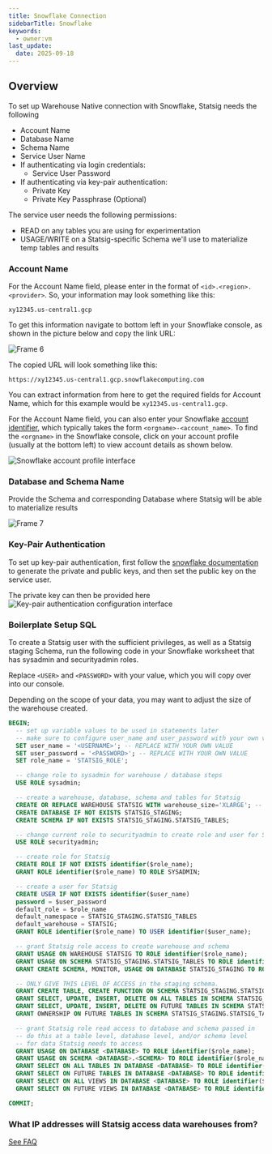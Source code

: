 ```yaml
---
title: Snowflake Connection
sidebarTitle: Snowflake
keywords:
  - owner:vm
last_update:
  date: 2025-09-18
---
```


## Overview

To set up Warehouse Native connection with Snowflake, Statsig needs the following

- Account Name
- Database Name
- Schema Name
- Service User Name
- If authenticating via login credentials:
  - Service User Password
- If authenticating via key-pair authentication:
  - Private Key
  - Private Key Passphrase (Optional)

The service user needs the following permissions:

- READ on any tables you are using for experimentation
- USAGE/WRITE on a Statsig-specific Schema we'll use to materialize temp tables and results

### Account Name

For the Account Name field, please enter in the format of `<id>.<region>.<provider>`. So, your information may look something like this:

`xy12345.us-central1.gcp`

To get this information navigate to bottom left in your Snowflake console, as shown in the picture below and copy the link URL:

![Frame 6](https://user-images.githubusercontent.com/108023879/187517221-4bb3dce3-8b8f-4f30-b4d4-fd12e5249722.png)

The copied URL will look something like this:

`https://xy12345.us-central1.gcp.snowflakecomputing.com`

You can extract information from here to get the required fields for Account Name, which for this example would be `xy12345.us-central1.gcp`.

<Info>

For the Account Name field, you can also enter your Snowflake [account identifier](https://docs.snowflake.com/en/user-guide/admin-account-identifier.html#format-1-preferred-account-name-in-your-organization), which typically takes the form `<orgname>-<account_name>`. To find the `<orgname>` in the Snowflake console, click on your account profile (usually at the bottom left) to view account details as shown below.

![Snowflake account profile interface](https://user-images.githubusercontent.com/1315028/195217037-ad630f37-a8fe-4b61-823f-ce0e8c984ed0.png)
</Info>

### Database and Schema Name

Provide the Schema and corresponding Database where Statsig will be able to materialize results

![Frame 7](https://user-images.githubusercontent.com/108023879/187517225-017b4626-eaea-443b-a042-59fd474ae657.png)

### Key-Pair Authentication

To set up key-pair authentication, first follow the [snowflake documentation](https://docs.snowflake.com/en/user-guide/key-pair-auth) to generate the private and public keys, and then set the public key on the service user.

The private key can then be provided here
![Key-pair authentication configuration interface](https://github.com/user-attachments/assets/1fa7bda1-5d9c-414b-8e2f-7e36b900acfb)

### Boilerplate Setup SQL

To create a Statsig user with the sufficient privileges, as well as a Statsig staging Schema, run the following code in your Snowflake worksheet that has sysadmin and securityadmin roles.

Replace `<USER>` and `<PASSWORD>` with your value, which you will copy over into our console.

Depending on the scope of your data, you may want to adjust the size of the warehouse created.

```sql
BEGIN;
  -- set up variable values to be used in statements later
  -- make sure to configure user_name and user_password with your own values
  SET user_name = '<USERNAME>'; -- REPLACE WITH YOUR OWN VALUE
  SET user_password = '<PASSWORD>'; -- REPLACE WITH YOUR OWN VALUE
  SET role_name = 'STATSIG_ROLE';

  -- change role to sysadmin for warehouse / database steps
  USE ROLE sysadmin;

  -- create a warehouse, database, schema and tables for Statsig
  CREATE OR REPLACE WAREHOUSE STATSIG WITH warehouse_size='XLARGE'; -- adjust based on your data size
  CREATE DATABASE IF NOT EXISTS STATSIG_STAGING;
  CREATE SCHEMA IF NOT EXISTS STATSIG_STAGING.STATSIG_TABLES;

  -- change current role to securityadmin to create role and user for Statsig's access
  USE ROLE securityadmin;

  -- create role for Statsig
  CREATE ROLE IF NOT EXISTS identifier($role_name);
  GRANT ROLE identifier($role_name) TO ROLE SYSADMIN;

  -- create a user for Statsig
  CREATE USER IF NOT EXISTS identifier($user_name)
  password = $user_password
  default_role = $role_name
  default_namespace = STATSIG_STAGING.STATSIG_TABLES
  default_warehouse = STATSIG;
  GRANT ROLE identifier($role_name) TO USER identifier($user_name);

  -- grant Statsig role access to create warehouse and schema
  GRANT USAGE ON WAREHOUSE STATSIG TO ROLE identifier($role_name);
  GRANT USAGE ON SCHEMA STATSIG_STAGING.STATSIG_TABLES TO ROLE identifier($role_name);
  GRANT CREATE SCHEMA, MONITOR, USAGE ON DATABASE STATSIG_STAGING TO ROLE identifier($role_name);

  -- ONLY GIVE THIS LEVEL OF ACCESS in the staging schema.
  GRANT CREATE TABLE, CREATE FUNCTION ON SCHEMA STATSIG_STAGING.STATSIG_TABLES TO ROLE identifier($role_name);
  GRANT SELECT, UPDATE, INSERT, DELETE ON ALL TABLES IN SCHEMA STATSIG_STAGING.STATSIG_TABLES TO ROLE identifier($role_name);
  GRANT SELECT, UPDATE, INSERT, DELETE ON FUTURE TABLES IN SCHEMA STATSIG_STAGING.STATSIG_TABLES TO ROLE identifier($role_name);
  GRANT OWNERSHIP ON FUTURE TABLES IN SCHEMA STATSIG_STAGING.STATSIG_TABLES TO ROLE identifier($role_name);

  -- grant Statsig role read access to database and schema passed in
  -- do this at a table level, database level, and/or schema level
  -- for data Statsig needs to access
  GRANT USAGE ON DATABASE <DATABASE> TO ROLE identifier($role_name);
  GRANT USAGE ON SCHEMA <DATABASE>.<SCHEMA> TO ROLE identifier($role_name);
  GRANT SELECT ON ALL TABLES IN DATABASE <DATABASE> TO ROLE identifier($role_name);
  GRANT SELECT ON FUTURE TABLES IN DATABASE <DATABASE> TO ROLE identifier($role_name);
  GRANT SELECT ON ALL VIEWS IN DATABASE <DATABASE> TO ROLE identifier($role_name);
  GRANT SELECT ON FUTURE VIEWS IN DATABASE <DATABASE> TO ROLE identifier($role_name);

COMMIT;
```
### What IP addresses will Statsig access data warehouses from?

[See FAQ](/data-warehouse-ingestion/faq#what-ip-addresses-will-statsig-access-data-warehouses-from)
